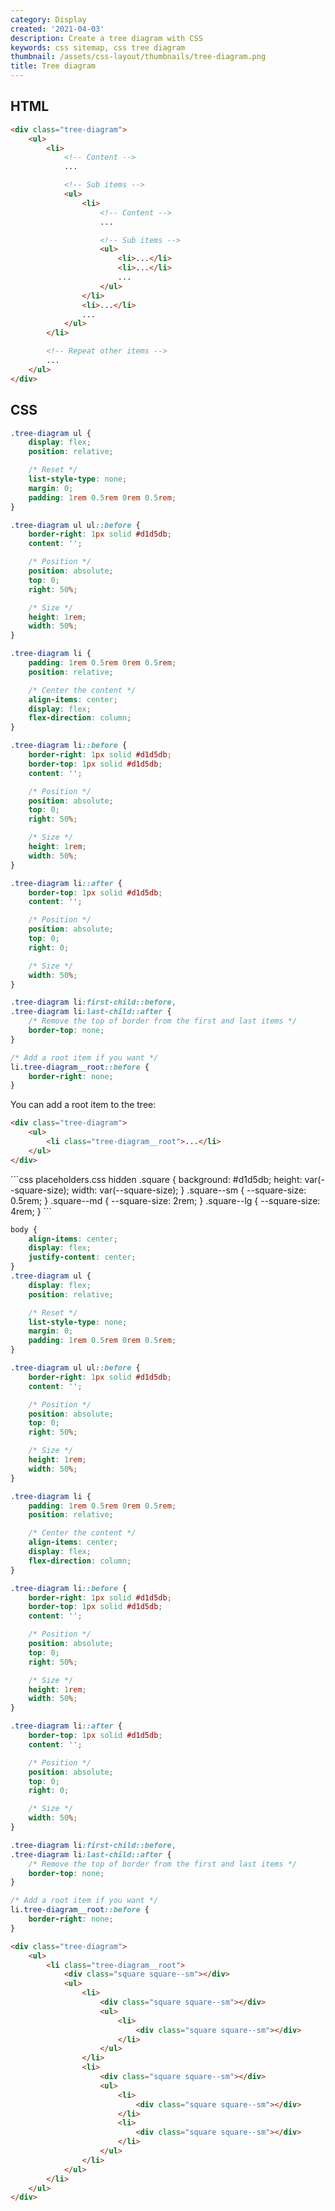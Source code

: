 ```yaml
---
category: Display
created: '2021-04-03'
description: Create a tree diagram with CSS
keywords: css sitemap, css tree diagram
thumbnail: /assets/css-layout/thumbnails/tree-diagram.png
title: Tree diagram
---
```


## HTML

```html
<div class="tree-diagram">
    <ul>
        <li>
            <!-- Content -->
            ...

            <!-- Sub items -->
            <ul>
                <li>
                    <!-- Content -->
                    ...

                    <!-- Sub items -->
                    <ul>
                        <li>...</li>
                        <li>...</li>
                        ...
                    </ul>
                </li>
                <li>...</li>
                ...
            </ul>
        </li>

        <!-- Repeat other items -->
        ...
    </ul>
</div>
```

## CSS

```css
.tree-diagram ul {
    display: flex;
    position: relative;

    /* Reset */
    list-style-type: none;
    margin: 0;
    padding: 1rem 0.5rem 0rem 0.5rem;
}

.tree-diagram ul ul::before {
    border-right: 1px solid #d1d5db;
    content: '';

    /* Position */
    position: absolute;
    top: 0;
    right: 50%;

    /* Size */
    height: 1rem;
    width: 50%;
}

.tree-diagram li {
    padding: 1rem 0.5rem 0rem 0.5rem;
    position: relative;

    /* Center the content */
    align-items: center;
    display: flex;
    flex-direction: column;
}

.tree-diagram li::before {
    border-right: 1px solid #d1d5db;
    border-top: 1px solid #d1d5db;
    content: '';

    /* Position */
    position: absolute;
    top: 0;
    right: 50%;

    /* Size */
    height: 1rem;
    width: 50%;
}

.tree-diagram li::after {
    border-top: 1px solid #d1d5db;
    content: '';

    /* Position */
    position: absolute;
    top: 0;
    right: 0;

    /* Size */
    width: 50%;
}

.tree-diagram li:first-child::before,
.tree-diagram li:last-child::after {
    /* Remove the top of border from the first and last items */
    border-top: none;
}

/* Add a root item if you want */
li.tree-diagram__root::before {
    border-right: none;
}
```

You can add a root item to the tree:

```html
<div class="tree-diagram">
    <ul>
        <li class="tree-diagram__root">...</li>
    </ul>
</div>
```

<Playground>
```css placeholders.css hidden
.square {
    background: #d1d5db;
    height: var(--square-size);
    width: var(--square-size);
}
.square--sm {
    --square-size: 0.5rem;
}
.square--md {
    --square-size: 2rem;
}
.square--lg {
    --square-size: 4rem;
}
```

```css styles.css hidden
body {
    align-items: center;
    display: flex;
    justify-content: center;
}
.tree-diagram ul {
    display: flex;
    position: relative;

    /* Reset */
    list-style-type: none;
    margin: 0;
    padding: 1rem 0.5rem 0rem 0.5rem;
}

.tree-diagram ul ul::before {
    border-right: 1px solid #d1d5db;
    content: '';

    /* Position */
    position: absolute;
    top: 0;
    right: 50%;

    /* Size */
    height: 1rem;
    width: 50%;
}

.tree-diagram li {
    padding: 1rem 0.5rem 0rem 0.5rem;
    position: relative;

    /* Center the content */
    align-items: center;
    display: flex;
    flex-direction: column;
}

.tree-diagram li::before {
    border-right: 1px solid #d1d5db;
    border-top: 1px solid #d1d5db;
    content: '';

    /* Position */
    position: absolute;
    top: 0;
    right: 50%;

    /* Size */
    height: 1rem;
    width: 50%;
}

.tree-diagram li::after {
    border-top: 1px solid #d1d5db;
    content: '';

    /* Position */
    position: absolute;
    top: 0;
    right: 0;

    /* Size */
    width: 50%;
}

.tree-diagram li:first-child::before,
.tree-diagram li:last-child::after {
    /* Remove the top of border from the first and last items */
    border-top: none;
}

/* Add a root item if you want */
li.tree-diagram__root::before {
    border-right: none;
}
```

```html index.html hidden
<div class="tree-diagram">
    <ul>
        <li class="tree-diagram__root">
            <div class="square square--sm"></div>
            <ul>
                <li>
                    <div class="square square--sm"></div>
                    <ul>
                        <li>
                            <div class="square square--sm"></div>
                        </li>
                    </ul>
                </li>
                <li>
                    <div class="square square--sm"></div>
                    <ul>
                        <li>
                            <div class="square square--sm"></div>
                        </li>
                        <li>
                            <div class="square square--sm"></div>
                        </li>
                    </ul>
                </li>
            </ul>
        </li>
    </ul>
</div>
```
</Playground>
